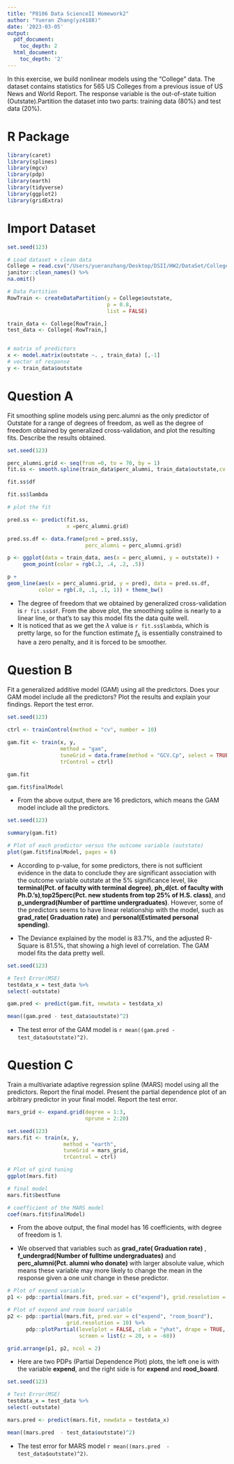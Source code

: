 ```yaml
---
title: "P8106 Data ScienceII Homework2"
author: "Yueran Zhang(yz4188)"
date: '2023-03-05'
output:
  pdf_document:
    toc_depth: 2
  html_document:
    toc_depth: '2'
---
```


In this exercise, we build nonlinear models using the “College” data. The dataset contains statistics for 565 US Colleges from a previous issue of US News and World Report. The response variable is the out-of-state tuition (Outstate).Partition the dataset into two parts: training data (80%) and test data (20%).

# R Package
```r
library(caret)
library(splines)
library(mgcv)
library(pdp)
library(earth)
library(tidyverse)
library(ggplot2)
library(gridExtra)
```

# Import Dataset

```r

set.seed(123)

# Load dataset + clean data
College = read.csv("/Users/yueranzhang/Desktop/DSII/HW2/DataSet/College.csv")[-1] %>% 
janitor::clean_names() %>% 
na.omit()

# Data Partition
RowTrain <- createDataPartition(y = College$outstate,
                                p = 0.8,
                                list = FALSE)

train_data <- College[RowTrain,]
test_data <- College[-RowTrain,]


# matrix of predictors
x <- model.matrix(outstate ~. , train_data) [,-1]
# vector of response
y <- train_data$outstate  

```

\newpage

# Question A
Fit smoothing spline models using perc.alumni as the only predictor of Outstate for a range of degrees of freedom, as well as the degree of freedom obtained by generalized cross-validation, and plot the resulting fits. Describe the results obtained.

```r

set.seed(123)

perc_alumni.grid <- seq(from =0, to = 70, by = 1)
fit.ss <- smooth.spline(train_data$perc_alumni, train_data$outstate,cv = TRUE)

fit.ss$df

fit.ss$lambda

# plot the fit

pred.ss <- predict(fit.ss,
                   x =perc_alumni.grid)

pred.ss.df <- data.frame(pred = pred.ss$y,
                         perc_alumni = perc_alumni.grid)

p <- ggplot(data = train_data, aes(x = perc_alumni, y = outstate)) +
     geom_point(color = rgb(.2, .4, .2, .5))

p +
geom_line(aes(x = perc_alumni.grid, y = pred), data = pred.ss.df,
          color = rgb(.8, .1, .1, 1)) + theme_bw()
```

* The degree of freedom that we obtained by generalized cross-validation is `r fit.ss$df`. From the above plot, the smoothing spline is nearly to a linear line, or that's to say this model fits the data quite well.
* It is noticed that as we get the $\lambda$ value is `r fit.ss$lambda`, which is pretty large, so for the function estimate  $f_\lambda$ is essentially constrained to have a zero penalty, and it is forced to be smoother.


# Question B
Fit a generalized additive model (GAM) using all the predictors. Does your GAM model include all the predictors? Plot the results and explain your findings. Report the test error.

```r

set.seed(123)
                                
ctrl <- trainControl(method = "cv", number = 10)

gam.fit <- train(x, y,
                 method = "gam",
                 tuneGrid = data.frame(method = "GCV.Cp", select = TRUE),
                 trControl = ctrl)

gam.fit

gam.fit$finalModel

```

* From the above output, there are 16 predictors, which means the GAM model include all the predictors.

```r

set.seed(123)

summary(gam.fit)

# Plot of each predictor versus the outcome variable (outstate)
plot(gam.fit$finalModel, pages = 6)

```

* According to p-value, for some predictors, there is not sufficient evidence in the data to conclude they are significant association with the outcome variable outstate at the 5% significance level, like **terminal(Pct. of faculty with terminal degree)**, **ph_d(ct. of faculty with Ph.D.’s)**,**top25perc(Pct. new students from top 25% of H.S. class)**, and **p_undergrad(Number of parttime undergraduates)**. However, some of the predictors seems to have linear relationship with the model, such as **grad_rate( Graduation rate)** and **personal(Estimated personal spending)**.

* The Deviance explained by the model is 83.7%, and the adjusted R-Square is 81.5%, that showing a high level of correlation. The GAM model fits the data pretty well.


```r
set.seed(123)

# Test Error(MSE)
testdata_x = test_data %>% 
select(-outstate)

gam.pred <- predict(gam.fit, newdata = testdata_x)

mean((gam.pred - test_data$outstate)^2)

```

* The test error of the GAM model is `r mean((gam.pred - test_data$outstate)^2) `.


# Question C

Train a multivariate adaptive regression spline (MARS) model using all the predictors. Report the final model. Present the partial dependence plot of an arbitrary predictor in your final model. Report the test error.

```r
mars_grid <- expand.grid(degree = 1:3, 
                         nprune = 2:20)

set.seed(123)
mars.fit <- train(x, y,
                  method = "earth",
                  tuneGrid = mars_grid,
                  trControl = ctrl)

# Plot of gird tuning
ggplot(mars.fit)

# final model
mars.fit$bestTune

# coefficient of the MARS model
coef(mars.fit$finalModel) 
```

* From the above output, the final model has 16 coefficients, with degree of freedom is 1.

* We observed that variables such as **grad_rate( Graduation rate)** , **f_undergrad(Number of fulltime undergraduates)** and **perc_alumni(Pct. alumni who donate)** with larger absolute value, which means these variable may more likely to change the mean in the response given a one unit change in these predictor.

```r


# Plot of expend variable
p1 <- pdp::partial(mars.fit, pred.var = c("expend"), grid.resolution = 10) %>% autoplot()

# Plot of expend and room board variable
p2 <- pdp::partial(mars.fit, pred.var = c("expend", "room_board"), 
                   grid.resolution = 10) %>%
      pdp::plotPartial(levelplot = FALSE, zlab = "yhat", drape = TRUE, 
                       screen = list(z = 20, x = -60))

grid.arrange(p1, p2, ncol = 2)
```

* Here are two PDPs (Partial Dependence Plot) plots, the left one is with the variable **expend**, and the right side is for **expend** and **rood_board**.

```r
set.seed(123)

# Test Error(MSE)
testdata_x = test_data %>% 
select(-outstate)

mars.pred <- predict(mars.fit, newdata = testdata_x)

mean((mars.pred  - test_data$outstate)^2)

```

* The test error for MARS model `r mean((mars.pred  - test_data$outstate)^2)`.


